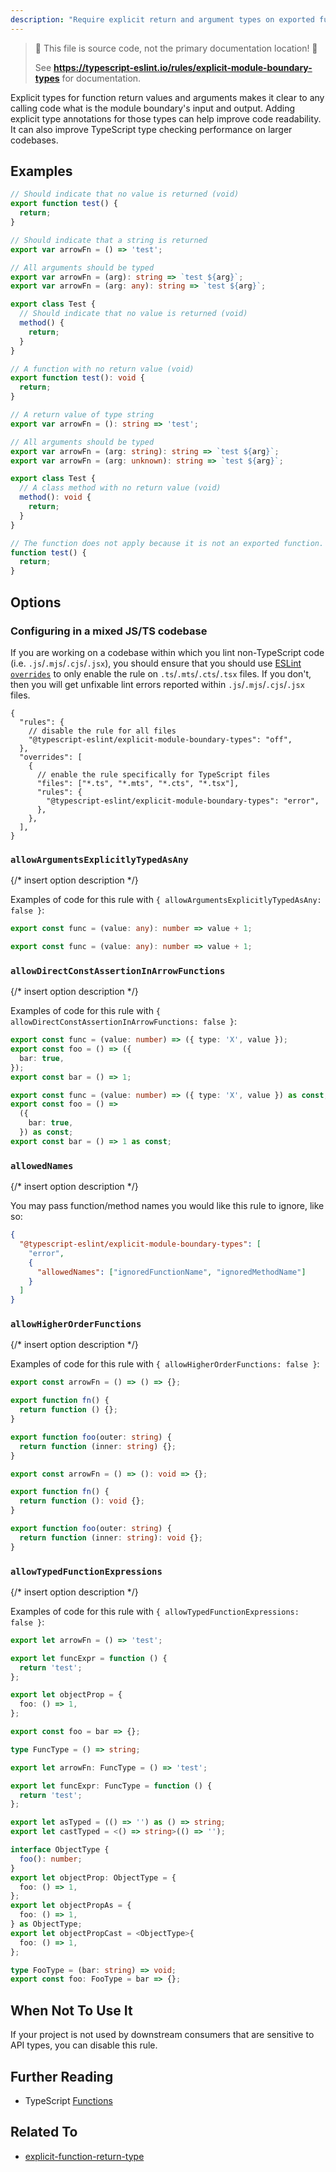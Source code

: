 ```yaml
---
description: "Require explicit return and argument types on exported functions' and classes' public class methods."
---
```



> 🛑 This file is source code, not the primary documentation location! 🛑
>
> See **https://typescript-eslint.io/rules/explicit-module-boundary-types** for documentation.

Explicit types for function return values and arguments makes it clear to any calling code what is the module boundary's input and output.
Adding explicit type annotations for those types can help improve code readability.
It can also improve TypeScript type checking performance on larger codebases.

## Examples

<Tabs>
<TabItem value="❌ Incorrect">

```ts
// Should indicate that no value is returned (void)
export function test() {
  return;
}

// Should indicate that a string is returned
export var arrowFn = () => 'test';

// All arguments should be typed
export var arrowFn = (arg): string => `test ${arg}`;
export var arrowFn = (arg: any): string => `test ${arg}`;

export class Test {
  // Should indicate that no value is returned (void)
  method() {
    return;
  }
}
```

</TabItem>
<TabItem value="✅ Correct">

```ts
// A function with no return value (void)
export function test(): void {
  return;
}

// A return value of type string
export var arrowFn = (): string => 'test';

// All arguments should be typed
export var arrowFn = (arg: string): string => `test ${arg}`;
export var arrowFn = (arg: unknown): string => `test ${arg}`;

export class Test {
  // A class method with no return value (void)
  method(): void {
    return;
  }
}

// The function does not apply because it is not an exported function.
function test() {
  return;
}
```

</TabItem>
</Tabs>

## Options

### Configuring in a mixed JS/TS codebase

If you are working on a codebase within which you lint non-TypeScript code (i.e. `.js`/`.mjs`/`.cjs`/`.jsx`), you should ensure that you should use [ESLint `overrides`](https://eslint.org/docs/user-guide/configuring#disabling-rules-only-for-a-group-of-files) to only enable the rule on `.ts`/`.mts`/`.cts`/`.tsx` files. If you don't, then you will get unfixable lint errors reported within `.js`/`.mjs`/`.cjs`/`.jsx` files.

```jsonc
{
  "rules": {
    // disable the rule for all files
    "@typescript-eslint/explicit-module-boundary-types": "off",
  },
  "overrides": [
    {
      // enable the rule specifically for TypeScript files
      "files": ["*.ts", "*.mts", "*.cts", "*.tsx"],
      "rules": {
        "@typescript-eslint/explicit-module-boundary-types": "error",
      },
    },
  ],
}
```

### `allowArgumentsExplicitlyTypedAsAny`

{/* insert option description */}

Examples of code for this rule with `{ allowArgumentsExplicitlyTypedAsAny: false }`:

<Tabs>
<TabItem value="❌ Incorrect">

```ts option='{ "allowArgumentsExplicitlyTypedAsAny": false }'
export const func = (value: any): number => value + 1;
```

</TabItem>
<TabItem value="✅ Correct">

```ts option='{ "allowArgumentsExplicitlyTypedAsAny": true }'
export const func = (value: any): number => value + 1;
```

</TabItem>
</Tabs>

### `allowDirectConstAssertionInArrowFunctions`

{/* insert option description */}

Examples of code for this rule with `{ allowDirectConstAssertionInArrowFunctions: false }`:

<Tabs>
<TabItem value="❌ Incorrect">

```ts option='{ "allowDirectConstAssertionInArrowFunctions": false }'
export const func = (value: number) => ({ type: 'X', value });
export const foo = () => ({
  bar: true,
});
export const bar = () => 1;
```

</TabItem>
<TabItem value="✅ Correct">

```ts option='{ "allowDirectConstAssertionInArrowFunctions": true }'
export const func = (value: number) => ({ type: 'X', value }) as const;
export const foo = () =>
  ({
    bar: true,
  }) as const;
export const bar = () => 1 as const;
```

</TabItem>
</Tabs>

### `allowedNames`

{/* insert option description */}

You may pass function/method names you would like this rule to ignore, like so:

```json
{
  "@typescript-eslint/explicit-module-boundary-types": [
    "error",
    {
      "allowedNames": ["ignoredFunctionName", "ignoredMethodName"]
    }
  ]
}
```

### `allowHigherOrderFunctions`

{/* insert option description */}

Examples of code for this rule with `{ allowHigherOrderFunctions: false }`:

<Tabs>
<TabItem value="❌ Incorrect">

```ts option='{ "allowHigherOrderFunctions": false }'
export const arrowFn = () => () => {};

export function fn() {
  return function () {};
}

export function foo(outer: string) {
  return function (inner: string) {};
}
```

</TabItem>
<TabItem value="✅ Correct">

```ts option='{ "allowHigherOrderFunctions": true }'
export const arrowFn = () => (): void => {};

export function fn() {
  return function (): void {};
}

export function foo(outer: string) {
  return function (inner: string): void {};
}
```

</TabItem>
</Tabs>

### `allowTypedFunctionExpressions`

{/* insert option description */}

Examples of code for this rule with `{ allowTypedFunctionExpressions: false }`:

<Tabs>
<TabItem value="❌ Incorrect">

```ts option='{ "allowTypedFunctionExpressions": false }'
export let arrowFn = () => 'test';

export let funcExpr = function () {
  return 'test';
};

export let objectProp = {
  foo: () => 1,
};

export const foo = bar => {};
```

</TabItem>
<TabItem value="✅ Correct">

```ts option='{ "allowTypedFunctionExpressions": true }'
type FuncType = () => string;

export let arrowFn: FuncType = () => 'test';

export let funcExpr: FuncType = function () {
  return 'test';
};

export let asTyped = (() => '') as () => string;
export let castTyped = <() => string>(() => '');

interface ObjectType {
  foo(): number;
}
export let objectProp: ObjectType = {
  foo: () => 1,
};
export let objectPropAs = {
  foo: () => 1,
} as ObjectType;
export let objectPropCast = <ObjectType>{
  foo: () => 1,
};

type FooType = (bar: string) => void;
export const foo: FooType = bar => {};
```

</TabItem>
</Tabs>

## When Not To Use It

If your project is not used by downstream consumers that are sensitive to API types, you can disable this rule.

## Further Reading

- TypeScript [Functions](https://www.typescriptlang.org/docs/handbook/functions.html#function-types)

## Related To

- [explicit-function-return-type](./explicit-function-return-type.mdx)
